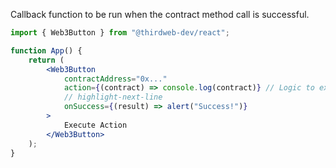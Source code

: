 Callback function to be run when the contract method call is successful.

```jsx
import { Web3Button } from "@thirdweb-dev/react";

function App() {
	return (
		<Web3Button
			contractAddress="0x..."
			action={(contract) => console.log(contract)} // Logic to execute when clicked
			// highlight-next-line
			onSuccess={(result) => alert("Success!")}
		>
			Execute Action
		</Web3Button>
	);
}
```
